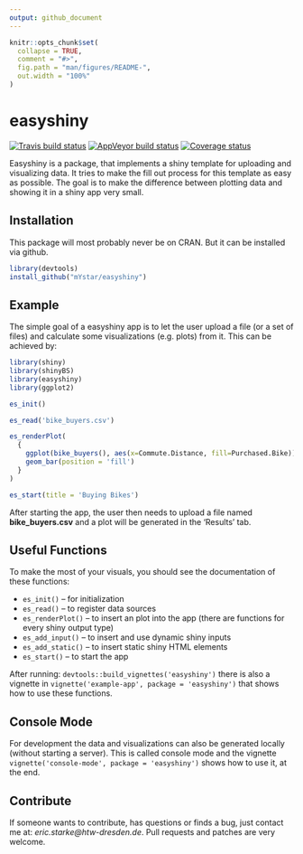 ```yaml
---
output: github_document
---
```


<!-- README.md is generated from README.Rmd. Please edit that file -->

```r
knitr::opts_chunk$set(
  collapse = TRUE,
  comment = "#>",
  fig.path = "man/figures/README-",
  out.width = "100%"
)
```
# easyshiny

[![Travis build status](https://travis-ci.org/mYstar/easyshiny.svg?branch=master)](https://travis-ci.org/mYstar/easyshiny)
[![AppVeyor build status](https://ci.appveyor.com/api/projects/status/github/mYstar/easyshiny?branch=master&svg=true)](https://ci.appveyor.com/project/mYstar/easyshiny)
[![Coverage status](https://codecov.io/gh/mYstar/easyshiny/branch/master/graph/badge.svg)](https://codecov.io/github/mYstar/easyshiny?branch=master)

Easyshiny is a package, that implements a shiny template for uploading and visualizing data. It tries to make the fill out process for this template as easy as possible. The goal is to make the difference between plotting data and showing it in a shiny app very small.

## Installation

This package will most probably never be on CRAN. But it can be installed via github.

``` r
library(devtools)
install_github("mYstar/easyshiny")
```

## Example

The simple goal of a easyshiny app is to let the user upload a file (or a set of files) and calculate some visualizations (e.g. plots) from it. This can be achieved by:

```r
library(shiny)
library(shinyBS)
library(easyshiny)
library(ggplot2)

es_init()

es_read('bike_buyers.csv')

es_renderPlot(
  { 
    ggplot(bike_buyers(), aes(x=Commute.Distance, fill=Purchased.Bike)) +
    geom_bar(position = 'fill')
  }
)

es_start(title = 'Buying Bikes')
```

After starting the app, the user then needs to upload a file named **bike_buyers.csv** and a plot will be generated in the 'Results' tab.

## Useful Functions

To make the most of your visuals, you should see the documentation of these functions:

* `es_init()` -- for initialization
* `es_read()` -- to register data sources
* `es_renderPlot()` -- to insert an plot into the app (there are functions for every shiny output type)
* `es_add_input()` -- to insert and use dynamic shiny inputs
* `es_add_static()` -- to insert static shiny HTML elements
* `es_start()` -- to start the app

After running: `devtools::build_vignettes('easyshiny')` there is also a vignette in `vignette('example-app', package = 'easyshiny')` that shows how to use these functions.

## Console Mode

For development the data and visualizations can also be generated locally (without starting a server).
This is called console mode and the vignette `vignette('console-mode', package = 'easyshiny')` shows how to use it, at the end.

## Contribute

If someone wants to contribute, has questions or finds a bug, just contact me at: *eric.starke@htw-dresden.de*. 
Pull requests and patches are very welcome.

